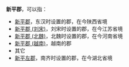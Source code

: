 '''新平郡'''，可以指：
*[[新平郡|新平郡]]，东汉时设置的郡，在今陕西省境
*[[新平郡_(刘宋)|新平郡 (刘宋)]]，刘宋时设置的郡，在今江苏省境
*[[新平郡_(北魏)|新平郡 (北魏)]]，北魏时设置的郡，在今河南省境
*[[新平郡_(越南)|新平郡 (越南)]]，越南的郡
*其它
*[[新平左郡|新平左郡]]，南齐时设置的郡，在今湖北省境

{{Disambig|X|Cat=三字郡名消歧义}}